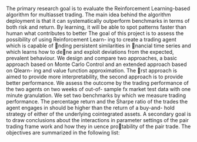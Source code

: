 

\section{Research Objective}

The primary research goal is to evaluate the Reinforcement Learning-based algorithm for multiasset trading. The main idea behind the algorithm deployment is
that it can systematically outperform benchmarks in terms of both risk and return. By learning, it will be able to spot patterns faster than human what contributes to better
The goal of this project is to assess the possibility of using Reinforcement Learn-
ing to create a trading agent which is capable of nding persistent similarities in
nancial time series and which learns how to dene and exploit deviations from
the expected, prevalent behaviour. We design and compare two approaches, a basic
approach based on Monte Carlo Control and an extended approach based on Qlearn-
ing and value function approximation. The rst approach is aimed to provide more
interpretability, the second approach is to provide better performance. We assess
the outcome by the trading performance of the two agents on two weeks of out-of-
sample fx market test data with one minute granulation. We set two benchmarks by
which we measure trading performance. The percentage return and the Sharpe ratio
of the trades the agent engages in should be higher than the return of a buy-and-
hold strategy of either of the underlying cointegrated assets. A secondary goal is
to draw conclusions about the interactions in parameter settings of the pair trading
frame work and how they in
uence protability of the pair trade. The objectives
are summarized in the following list: